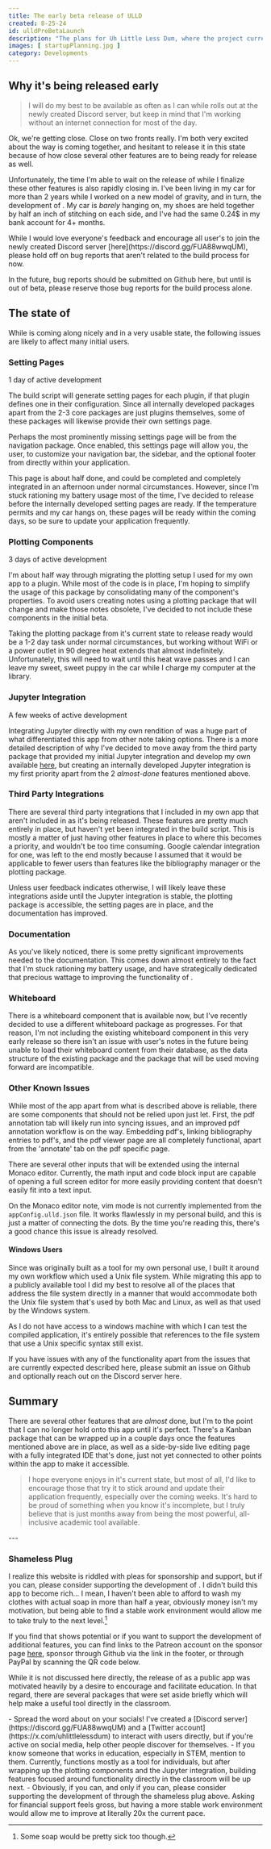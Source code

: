 ```yaml
---
title: The early beta release of ULLD
created: 8-25-24
id: ulldPreBetaLaunch
description: "The plans for Uh Little Less Dum, where the project currently sits, and how you, the user, can help determine what happens next."
images: [ startupPlanning.jpg ]
category: Developments
---
```


## Why it's being released early

> I will do my best to be available as often as I can while <LogoAsText /> rolls out at the newly created <StaticLink link="links.social.discord">Discord server</StaticLink>, but keep in mind that I'm working without an internet connection for most of the day.

Ok, we're getting close. Close on two fronts really. I'm both very excited about the way <LogoAsText /> is coming together, and hesitant to release it in this state because of how close several other features are to being ready for release as well.

Unfortunately, the time I'm able to wait on the release of <LogoAsText /> while I finalize these other features is also rapidly closing in. I've been living in my car for more than 2 years while I worked on a new model of gravity, and in turn, the development of <LogoAsText />. My car is _barely_ hanging on, my shoes are held together by half an inch of stitching on each side, and I've had the same 0.24$ in my bank account for 4+ months.

<Admonition title="Your feedback" type="info" dropdown open>
While I would love everyone's feedback and encourage all user's to join the newly created <LogoAsText /> Discord server [here](https://discord.gg/FUA88wwqUM), please hold off on bug reports that aren't related to the build process for now.  

In the future, bug reports should be submitted on Github <StaticLink link="links.social.github">here</StaticLink>, but until <LogoAsText /> is out of beta, please reserve those bug reports for the build process alone.
</Admonition>


## The state of <LogoAsText fontSize={24} />

While <LogoAsText /> is coming along nicely and in a very usable state, the following issues are likely to affect many initial users.

### Setting Pages

<Hint estimatedTime>
1 day of active development
</Hint>

The <LogoAsText /> build script will generate setting pages for each plugin, if that plugin defines one in their configuration. Since all internally developed packages apart from the 2-3 core packages are just plugins themselves, some of these packages will likewise provide their own settings page. 

Perhaps the most prominently missing settings page will be from the navigation package. Once enabled, this settings page will allow you, the user, to customize your navigation bar, the sidebar, and the optional footer from directly within your application.  

This page is about half done, and could be completed and completely integrated in an afternoon under normal circumstances. However, since I'm stuck rationing my battery usage most of the time, I've decided to release <LogoAsText /> before the internally developed setting pages are ready. If the temperature permits and my car hangs on, these pages will be ready within the coming days, so be sure to update your application frequently.


### Plotting Components


<Hint estimatedTime>
3 days of active development
</Hint>

I'm about half way through migrating the plotting setup I used for my own app to a <LogoAsText /> plugin. While most of the code is in place, I'm hoping to simplify the usage of this package by consolidating many of the component's properties. To avoid users creating notes using a plotting package that will change and make those notes obsolete, I've decided to not include these components in the initial beta.

Taking the plotting package from it's current state to release ready would be a 1-2 day task under normal circumstances, but working without WiFi or a power outlet in 90 degree heat extends that almost indefinitely. Unfortunately, this will need to wait until this heat wave passes and I can leave my sweet, sweet puppy in the car while I charge my computer at the library.

### Jupyter Integration

<Hint estimatedTime>
A few weeks of active development
</Hint>

Integrating Jupyter directly with my own rendition of <LogoAsText /> was a huge part of what differentiated this app from other note taking options. There is a more detailed description of why I've decided to move away from the third party package that provided my initial Jupyter integration and develop my own available [here](/docs/user/jupyterIntegration), but creating an internally developed Jupyter integration is my first priority apart from the 2 _almost-done_ features mentioned above.

### Third Party Integrations

There are several third party integrations that I included in my own app that aren't included in <LogoAsText /> as it's being released. These features are pretty much entirely in place, but haven't yet been integrated in the build script. This is mostly a matter of just having other features in place to where this becomes a priority, and wouldn't be too time consuming. Google calendar integration for one, was left to the end mostly because I assumed that it would be applicable to fewer users than features like the bibliography manager or the plotting package.

Unless user feedback indicates otherwise, I will likely leave these integrations aside until the Jupyter integration is stable, the plotting package is accessible, the setting pages are in place, and the documentation has improved.

### Documentation

As you've likely noticed, there is some pretty significant improvements needed to the <LogoAsText /> documentation. This comes down almost entirely to the fact that I'm stuck rationing my battery usage, and have strategically dedicated that precious wattage to improving the functionality of <LogoAsText />.


### Whiteboard

There is a whiteboard component that is available now, but I've recently decided to use a different whiteboard package as <LogoAsText /> progresses. For that reason, I'm not including the existing whiteboard component in this very early release so there isn't an issue with user's notes in the future being unable to load their whiteboard content from their database, as the data structure of the existing package and the package that will be used moving forward are incompatible. 


### Other Known Issues

While most of the app apart from what is described above is reliable, there are some components that should not be relied upon just let. First, the pdf annotation tab will likely run into syncing issues, and an improved pdf annotation workflow is on the way. Embedding pdf's, linking bibliography entries to pdf's, and the pdf viewer page are all completely functional, apart from the 'annotate' tab on the pdf specific page.

There are several other inputs that will be extended using the internal Monaco editor. Currently, the math input and code block input are capable of opening a full screen editor for more easily providing content that doesn't easily fit into a text input.

On the Monaco editor note, vim mode is not currently implemented from the `appConfig.ulld.json` file. It works flawlessly in my personal build, and this is just a matter of connecting the dots. By the time you're reading this, there's a good chance this issue is already resolved.

#### Windows Users

Since <LogoAsText /> was originally built as a tool for my own personal use, I built it around my own workflow which used a Unix file system. While migrating this app to a publicly available tool I did my best to resolve all of the places that address the file system directly in a manner that would accommodate both the Unix file system that's used by both Mac and Linux, as well as that used by the Windows system. 

As I do not have access to a windows machine with which I can test the compiled application, it's entirely possible that references to the file system that use a Unix specific syntax still exist.

If you have issues with any of the <LogoAsText /> functionality apart from the issues that are currently expected described here, please submit an issue on <StaticLink link="links.social.github">Github</StaticLink> and optionally reach out on the Discord server <StaticLink link="links.social.discord">here</StaticLink>.


## Summary

There are several other features that are _almost_ done, but I'm to the point that I can no longer hold onto this app until it's perfect. There's a Kanban package that can be wrapped up in a couple days once the features mentioned above are in place, as well as a side-by-side live editing page with a fully integrated IDE that's done, just not yet connected to other points within the app to make it accessible.

> I hope everyone enjoys <LogoAsText /> in it's current state, but most of all, I'd like to encourage those that try it to stick around and update their application frequently, especially over the coming weeks. It's hard to be proud of something when you know it's incomplete, but I truly believe that <LogoAsText /> is just months away from being the most powerful, all-inclusive academic tool available.

<VSpace height={16} />
---

### Shameless Plug

I realize this website is riddled with pleas for sponsorship and support, but if you can, please consider supporting the development of <LogoAsText />. I didn't build this app to become rich... I mean, I haven't been able to afford to wash my clothes with actual soap in more than half a year, obviously money isn't my motivation, but being able to find a stable work environment would allow me to take <LogoAsText /> truly to the next level.[^1]

If you find that <LogoAsText /> shows potential or if you want to support the development of additional features, you can find links to the <LogoAsText /> Patreon account on the sponsor page [here](/sponsor), sponsor <LogoAsText /> through Github via the link in the footer, or through PayPal by scanning the QR code below.  

While it is not discussed here directly, the release of <LogoAsText /> as a public app was motivated heavily by a desire to encourage and facilitate education. In that regard, there are several packages that were set aside briefly which will help make <LogoAsText /> a useful tool directly in the classroom.

<Center>
    <PayPalQR
        fill="hsl(var(--foreground))"
        size={120}
    />
</Center>


<Admonition title="How you can help" type="info" icon="handshake">
- Spread the word about <LogoAsText /> on your socials! I've created a [Discord server](https://discord.gg/FUA88wwqUM) and a [Twitter account](https://x.com/uhlittlelessdum) to interact with users directly, but if you're active on social media, help other people discover <LogoAsText /> for themselves.
- If you know someone that works in education, especially in STEM, mention <LogoAsText /> to them. Currently, <LogoAsText /> functions mostly as a tool for individuals, but after wrapping up the plotting components and the Jupyter integration, building features focused around functionality directly in the classroom will be up next.
- Obviously, if you can, and only if you can, please consider supporting the development of <LogoAsText /> through the shameless plug above. Asking for financial support feels gross, but having a more stable work environment would allow me to improve <LogoAsText /> at literally 20x the current pace.
</Admonition>


[^1]: Some soap would be pretty sick too though.
